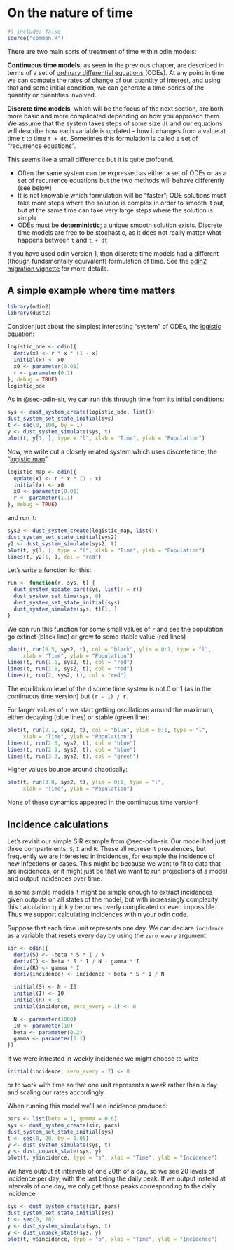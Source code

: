 # On the nature of time {#sec-time}

```r
#| include: false
source("common.R")
```

There are two main sorts of treatment of time within odin models:

**Continuous time models**, as seen in the previous chapter, are described in terms of a set of [ordinary differential equations](https://en.wikipedia.org/wiki/Ordinary_differential_equation) (ODEs).  At any point in time we can compute the rates of change of our quantity of interest, and using that and some initial condition, we can generate a time-series of the quantity or quantities involved.

**Discrete time models**, which will be the focus of the next section, are both more basic and more complicated depending on how you approach them.  We assume that the system takes steps of some size `dt` and our equations will describe how each variable is updated -- how it changes from a value at time `t` to time `t + dt`.  Sometimes this formulation is called a set of "recurrence equations".

This seems like a small difference but it is quite profound.

* Often the same system can be expressed as either a set of ODEs or as a set of recurrence equations but the two methods will behave differently (see below)
* It is not knowable which formulation will be "faster"; ODE solutions must take more steps where the solution is complex in order to smooth it out, but at the same time can take very large steps where the solution is simple
* ODEs must be **deterministic**; a unique smooth solution exists.  Discrete time models are free to be stochastic, as it does not really matter what happens between `t` and `t + dt`

::: {.callout-note}
If you have used odin version 1, then discrete time models had a different (though fundamentally equivalent) formulation of time.  See the [odin2 migration vignette](https://mrc-ide.github.io/odin2/articles/migrating.html) for more details.
:::

## A simple example where time matters {#sec-time-logistic}

```r
library(odin2)
library(dust2)
```

Consider just about the simplest interesting "system" of ODEs, the [logistic equation](https://en.wikipedia.org/wiki/Logistic_function#Logistic_differential_equation):

```r
logistic_ode <- odin({
  deriv(x) <- r * x * (1 - x)
  initial(x) <- x0
  x0 <- parameter(0.01)
  r <- parameter(0.1)
}, debug = TRUE)
logistic_ode
```

As in @sec-odin-sir, we can run this through time from its initial conditions:

```r
sys <- dust_system_create(logistic_ode, list())
dust_system_set_state_initial(sys)
t <- seq(0, 100, by = 1)
y <- dust_system_simulate(sys, t)
plot(t, y[1, ], type = "l", xlab = "Time", ylab = "Population")
```

Now, we write out a closely related system which uses discrete time; the "[logistic map](https://en.wikipedia.org/wiki/Logistic_map)"

```r
logistic_map <- odin({
  update(x) <- r * x * (1 - x)
  initial(x) <- x0
  x0 <- parameter(0.01)
  r <- parameter(1.1)
}, debug = TRUE)
```

and run it:

```r
sys2 <- dust_system_create(logistic_map, list())
dust_system_set_state_initial(sys2)
y2 <- dust_system_simulate(sys2, t)
plot(t, y[1, ], type = "l", xlab = "Time", ylab = "Population")
lines(t, y2[1, ], col = "red")
```

Let's write a function for this:

```r
run <- function(r, sys, t) {
  dust_system_update_pars(sys, list(r = r))
  dust_system_set_time(sys, 0)
  dust_system_set_state_initial(sys)
  dust_system_simulate(sys, t)[1, ]
}
```

We can run this function for some small values of `r` and see the population go extinct (black line) or grow to some stable value (red lines)

```r
plot(t, run(0.5, sys2, t), col = "black", ylim = 0:1, type = "l",
     xlab = "Time", ylab = "Population")
lines(t, run(1.5, sys2, t), col = "red")
lines(t, run(1.8, sys2, t), col = "red")
lines(t, run(2, sys2, t), col = "red")
```

The equilibrium level of the discrete time system is not 0 or 1 (as in the continuous time version) but `(r - 1) / r`.

For larger values of `r` we start getting oscillations around the maximum, either decaying (blue lines) or stable (green line):

```r
plot(t, run(2.1, sys2, t), col = "blue", ylim = 0:1, type = "l",
     xlab = "Time", ylab = "Population")
lines(t, run(2.5, sys2, t), col = "blue")
lines(t, run(2.9, sys2, t), col = "blue")
lines(t, run(3.3, sys2, t), col = "green")
```

Higher values bounce around chaotically:

```r
plot(t, run(3.8, sys2, t), ylim = 0:1, type = "l",
     xlab = "Time", ylab = "Population")
```

None of these dynamics appeared in the continuous time version!

## Incidence calculations

Let's revisit our simple SIR example from @sec-odin-sir. Our model had just three compartments; `S`, `I` and `R`. These all represent prevalences, but frequently we are interested in incidences, for example the incidence of new infections or cases. This might be because we want to fit to data that are incidences, or it might just be that we want to run projections of a model and output incidences over time.

In some simple models it might be simple enough to extract incidences given outputs on all states of the model, but with increasingly complexity this calculation quickly becomes overly complicated or even impossible. Thus we support calculating incidences within your odin code.

Suppose that each time unit represents one day.  We can declare `incidence` as a variable that resets every day by using the `zero_every` argument.

```r
sir <- odin({
  deriv(S) <- -beta * S * I / N
  deriv(I) <- beta * S * I / N - gamma * I
  deriv(R) <- gamma * I
  deriv(incidence) <- incidence + beta * S * I / N

  initial(S) <- N - I0
  initial(I) <- I0
  initial(R) <- 0
  initial(incidence, zero_every = 1) <- 0

  N <- parameter(1000)
  I0 <- parameter(10)
  beta <- parameter(0.2)
  gamma <- parameter(0.1)
})
```

If we were intrested in weekly incidence we might choose to write

```r
initial(incidence, zero_every = 7) <- 0
```

or to work with time so that one unit represents a *week* rather than a day and scaling our rates accordingly.

When running this model we'll see incidence produced:

```r
pars <- list(beta = 1, gamma = 0.6)
sys <- dust_system_create(sir, pars)
dust_system_set_state_initial(sys)
t <- seq(0, 20, by = 0.05)
y <- dust_system_simulate(sys, t)
y <- dust_unpack_state(sys, y)
plot(t, y$incidence, type = "s", xlab = "Time", ylab = "Incidence")
```

We have output at intervals of one 20th of a day, so we see 20 levels of incidence per day, with the last being the daily peak.  If we output instead at intervals of one day, we only get those peaks corresponding to the daily incidence

```r
sys <- dust_system_create(sir, pars)
dust_system_set_state_initial(sys)
t <- seq(0, 20)
y <- dust_system_simulate(sys, t)
y <- dust_unpack_state(sys, y)
plot(t, y$incidence, type = "p", xlab = "Time", ylab = "Incidence")
```